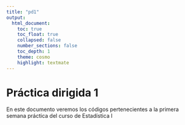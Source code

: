 ```yaml
---
title: "pd1"
output:
  html_document:
    toc: true
    toc_float: true
    collapsed: false
    number_sections: false
    toc_depth: 1
    theme: cosmo
    highlight: textmate
---
```


# Práctica dirigida 1

En este documento veremos los códigos pertenecientes a la primera semana práctica del curso de Estadística I
